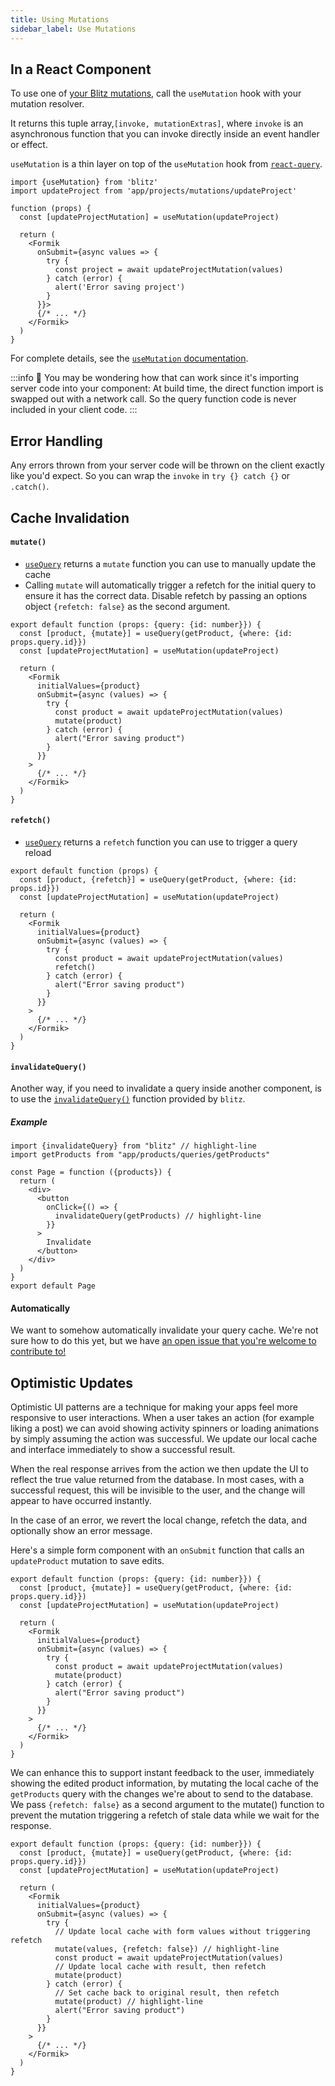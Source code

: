```yaml
---
title: Using Mutations
sidebar_label: Use Mutations
---
```


## In a React Component

To use one of [your Blitz mutations](./query-resolvers), call the `useMutation` hook with your mutation resolver.

It returns this tuple array,`[invoke, mutationExtras]`, where `invoke` is an asynchronous function that you can invoke directly inside an event handler or effect.

`useMutation` is a thin layer on top of the `useMutation` hook from [`react-query`](https://github.com/tannerlinsley/react-query).

```tsx
import {useMutation} from 'blitz'
import updateProject from 'app/projects/mutations/updateProject'

function (props) {
  const [updateProjectMutation] = useMutation(updateProject)

  return (
    <Formik
      onSubmit={async values => {
        try {
          const project = await updateProjectMutation(values)
        } catch (error) {
          alert('Error saving project')
        }
      }}>
      {/* ... */}
    </Formik>
  )
}
```

For complete details, see the [`useMutation` documentation](./use-mutation).

:::info 🤔
You may be wondering how that can work since it's importing server code into your component: At build time, the direct function import is swapped out with a network call. So the query function code is never included in your client code.
:::

## Error Handling

Any errors thrown from your server code will be thrown on the client exactly like you'd expect. So you can wrap the `invoke` in `try {} catch {}` or `.catch()`.

## Cache Invalidation

#### `mutate()`

- [`useQuery`](./use-query.mdx) returns a `mutate` function you can use to manually update the cache
- Calling `mutate` will automatically trigger a refetch for the initial query to ensure it has the correct data. Disable refetch by passing an options object `{refetch: false}` as the second argument.

```tsx
export default function (props: {query: {id: number}}) {
  const [product, {mutate}] = useQuery(getProduct, {where: {id: props.query.id}})
  const [updateProjectMutation] = useMutation(updateProject)

  return (
    <Formik
      initialValues={product}
      onSubmit={async (values) => {
        try {
          const product = await updateProjectMutation(values)
          mutate(product)
        } catch (error) {
          alert("Error saving product")
        }
      }}
    >
      {/* ... */}
    </Formik>
  )
}
```

#### `refetch()`

- [`useQuery`](./use-query.mdx) returns a `refetch` function you can use to trigger a query reload

```tsx
export default function (props) {
  const [product, {refetch}] = useQuery(getProduct, {where: {id: props.id}})
  const [updateProjectMutation] = useMutation(updateProject)

  return (
    <Formik
      initialValues={product}
      onSubmit={async (values) => {
        try {
          const product = await updateProjectMutation(values)
          refetch()
        } catch (error) {
          alert("Error saving product")
        }
      }}
    >
      {/* ... */}
    </Formik>
  )
}
```

#### `invalidateQuery()`

Another way, if you need to invalidate a query inside another component, is to use the [`invalidateQuery()`](./resolver-utilities#invalidateQuery) function provided by `blitz`.

##### Example

```tsx
import {invalidateQuery} from "blitz" // highlight-line
import getProducts from "app/products/queries/getProducts"

const Page = function ({products}) {
  return (
    <div>
      <button
        onClick={() => {
          invalidateQuery(getProducts) // highlight-line
        }}
      >
        Invalidate
      </button>
    </div>
  )
}
export default Page
```

#### Automatically

We want to somehow automatically invalidate your query cache. We're not sure how to do this yet, but we have [an open issue that you're welcome to contribute to!](https://github.com/blitz-js/blitz/issues/586)

## Optimistic Updates

Optimistic UI patterns are a technique for making your apps feel more responsive to user interactions. When a user takes an action (for example liking a post) we can avoid showing activity spinners or loading animations by simply assuming the action was successful. We update our local cache and interface immediately to show a successful result.

When the real response arrives from the action we then update the UI to reflect the true value returned from the database. In most cases, with a successful request, this will be invisible to the user, and the change will appear to have occurred instantly.

In the case of an error, we revert the local change, refetch the data, and optionally show an error message.

Here's a simple form component with an `onSubmit` function that calls an `updateProduct` mutation to save edits.

```tsx
export default function (props: {query: {id: number}}) {
  const [product, {mutate}] = useQuery(getProduct, {where: {id: props.query.id}})
  const [updateProjectMutation] = useMutation(updateProject)

  return (
    <Formik
      initialValues={product}
      onSubmit={async (values) => {
        try {
          const product = await updateProjectMutation(values)
          mutate(product)
        } catch (error) {
          alert("Error saving product")
        }
      }}
    >
      {/* ... */}
    </Formik>
  )
}
```

We can enhance this to support instant feedback to the user, immediately showing the edited product information, by mutating the local cache of the `getProducts` query with the changes we're about to send to the database.
We pass `{refetch: false}` as a second argument to the mutate() function to prevent the mutation triggering a refetch of stale data while we wait for the response.

```tsx
export default function (props: {query: {id: number}}) {
  const [product, {mutate}] = useQuery(getProduct, {where: {id: props.query.id}})
  const [updateProjectMutation] = useMutation(updateProject)

  return (
    <Formik
      initialValues={product}
      onSubmit={async (values) => {
        try {
          // Update local cache with form values without triggering refetch
          mutate(values, {refetch: false}) // highlight-line
          const product = await updateProjectMutation(values)
          // Update local cache with result, then refetch
          mutate(product)
        } catch (error) {
          // Set cache back to original result, then refetch
          mutate(product) // highlight-line
          alert("Error saving product")
        }
      }}
    >
      {/* ... */}
    </Formik>
  )
}
```
